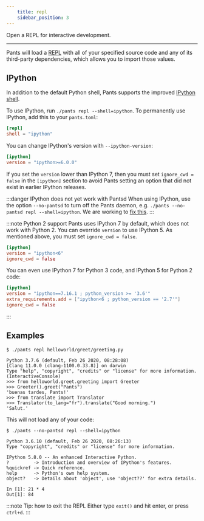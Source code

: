 ```yaml
---
    title: repl
    sidebar_position: 3
---
```


Open a REPL for interactive development.

---

Pants will load a [REPL](https://en.wikipedia.org/wiki/REPL) with all of your specified source code and any of its third-party dependencies, which allows you to import those values.

## IPython

In addition to the default Python shell, Pants supports the improved [IPython shell](https://ipython.org).

To use IPython, run `./pants repl --shell=ipython`. To permanently use IPython, add this to your `pants.toml`:

```toml title="pants.toml"
[repl]
shell = "ipython"
```

You can change IPython's version with `--ipython-version`:

```toml title="pants.toml"
[ipython]
version = "ipython>=6.0.0"
```

If you set the `version` lower than IPython 7, then you must set `ignore_cwd = false` in the `[ipython]` section to avoid Pants setting an option that did not exist in earlier IPython releases.

:::danger IPython does not yet work with Pantsd
When using IPython, use the option `--no-pantsd` to turn off the Pants daemon, e.g. `./pants --no-pantsd repl --shell=ipython`. We are working to [fix this](https://github.com/pantsbuild/pants/issues/9939).
:::

:::note Python 2 support
Pants uses IPython 7 by default, which does not work with Python 2. You can override `version` to use IPython 5. As mentioned above, you must set `ignore_cwd = false`.

```toml
[ipython]
version = "ipython<6"
ignore_cwd = false
```

You can even use IPython 7 for Python 3 code, and IPython 5 for Python 2 code:

```toml
[ipython]
version = "ipython==7.16.1 ; python_version >= '3.6'"
extra_requirements.add = ["ipython<6 ; python_version == '2.7'"]
ignore_cwd = false
```

:::

## Examples

```text title="Shell"
$ ./pants repl helloworld/greet/greeting.py

Python 3.7.6 (default, Feb 26 2020, 08:28:08)
[Clang 11.0.0 (clang-1100.0.33.8)] on darwin
Type "help", "copyright", "credits" or "license" for more information.
(InteractiveConsole)
>>> from helloworld.greet.greeting import Greeter
>>> Greeter().greet("Pants")
'buenas tardes, Pants!'
>>> from translate import Translator
>>> Translator(to_lang="fr").translate("Good morning.")
'Salut.'
```

This will not load any of your code:

```text title="Shell"
$ ./pants --no-pantsd repl --shell=ipython

Python 3.6.10 (default, Feb 26 2020, 08:26:13)
Type "copyright", "credits" or "license" for more information.

IPython 5.8.0 -- An enhanced Interactive Python.
?         -> Introduction and overview of IPython's features.
%quickref -> Quick reference.
help      -> Python's own help system.
object?   -> Details about 'object', use 'object??' for extra details.

In [1]: 21 * 4
Out[1]: 84
```

:::note Tip: how to exit the REPL
Either type `exit()` and hit enter, or press `ctrl+d`.
:::
